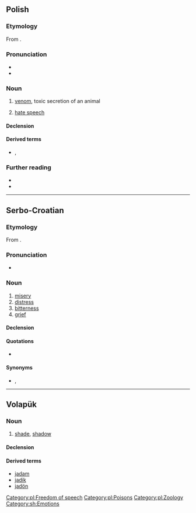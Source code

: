 {{also|JAD|-jad|јад|яд}}
==Polish==
{{wikipedia|lang=pl}}

===Etymology===
From {{inh|pl|sla-pro|*ědъ}}.

===Pronunciation===
* {{pl-IPA}}
* {{audio|pl|Pl-jad.ogg|Audio}}

===Noun===
{{pl-noun|m-in}}

# [[venom]], toxic secretion of an animal
# {{lb|pl|figurative}} [[hate speech]]

====Declension====
{{pl-decl-noun-m-in}}

====Derived terms====
* {{q|adjectives}} {{l|pl|jadowity}}, {{l|pl|jadowy}}

===Further reading===
* {{R:pl:WSJP}}
* {{R:PWN}}

[[Category:pl:Freedom of speech]]
[[Category:pl:Poisons]]
[[Category:pl:Zoology]]

----

==Serbo-Croatian==

===Etymology===
From {{inh|sh|sla-pro|*jědъ}}.

===Pronunciation===
* {{IPA|sh|/jâd/}}

===Noun===
{{sh-noun|g=m|head=jȁd}}

# [[misery]]
# [[distress]]
# [[bitterness]]
# [[grief]]

====Declension====
{{sh-decl-noun
|jad|jadi
|jada|jada
|jadu|jadima
|jad|jade
|jade|jadi
|jadu|jadima
|jadom|jadima}}

====Quotations====
* {{seeCites|sh|јад}}

====Synonyms====
* {{lb|sh|Croatia}} {{l|sh|boljeznost}}, {{l|sh|vaj}}

[[Category:sh:Emotions]]

----

==Volapük==

===Noun===
{{vo-noun}}

# [[shade]], [[shadow]]

====Declension====
{{vo-decl-noun}}

====Derived terms====
* [[jadam]]
* [[jadik]]
* [[jadön]]